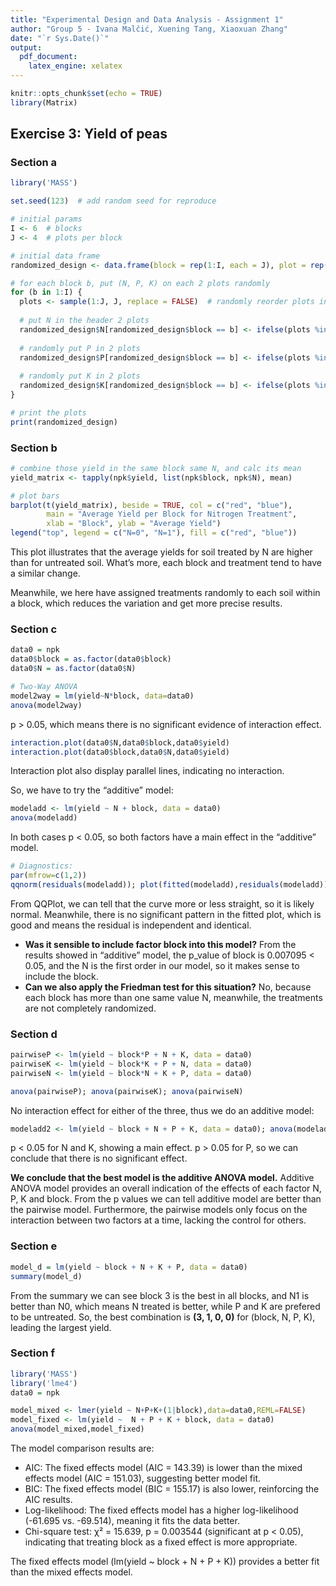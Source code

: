 ```yaml
---
title: "Experimental Design and Data Analysis - Assignment 1"
author: "Group 5 - Ivana Malčić, Xuening Tang, Xiaoxuan Zhang"
date: "`r Sys.Date()`"
output: 
  pdf_document:
    latex_engine: xelatex
---
```


```r
knitr::opts_chunk$set(echo = TRUE)
library(Matrix)
```

## Exercise 3: Yield of peas

### Section a

```r

library('MASS')

set.seed(123)  # add random seed for reproduce

# initial params
I <- 6  # blocks
J <- 4  # plots per block

# initial data frame
randomized_design <- data.frame(block = rep(1:I, each = J), plot = rep(1:J, times = I))

# for each block b, put (N, P, K) on each 2 plots randomly
for (b in 1:I) {
  plots <- sample(1:J, J, replace = FALSE)  # randomly reorder plots in each block
  
  # put N in the header 2 plots
  randomized_design$N[randomized_design$block == b] <- ifelse(plots %in% plots[1:2], 1, 0)
  
  # randomly put P in 2 plots
  randomized_design$P[randomized_design$block == b] <- ifelse(plots %in% sample(plots, 2), 1, 0)
  
  # randomly put K in 2 plots
  randomized_design$K[randomized_design$block == b] <- ifelse(plots %in% sample(plots, 2), 1, 0)
}

# print the plots
print(randomized_design)


```

### Section b

```r

# combine those yield in the same block same N, and calc its mean
yield_matrix <- tapply(npk$yield, list(npk$block, npk$N), mean)

# plot bars
barplot(t(yield_matrix), beside = TRUE, col = c("red", "blue"),
        main = "Average Yield per Block for Nitrogen Treatment",
        xlab = "Block", ylab = "Average Yield")
legend("top", legend = c("N=0", "N=1"), fill = c("red", "blue"))


```

This plot illustrates that the average yields for soil treated by N are higher than for untreated soil. What's more, each block and treatment tend to have a similar change.

Meanwhile, we here have assigned treatments randomly to each soil within a block, which reduces the variation and get more precise results.

### Section c

```r

data0 = npk
data0$block = as.factor(data0$block)
data0$N = as.factor(data0$N)

```

```r

# Two-Way ANOVA
model2way = lm(yield~N*block, data=data0)
anova(model2way)

```

p \> 0.05, which means there is no significant evidence of interaction effect.

```r
  
interaction.plot(data0$N,data0$block,data0$yield)
interaction.plot(data0$block,data0$N,data0$yield)

```

Interaction plot also display parallel lines, indicating no interaction.

So, we have to try the "additive" model:

```r

modeladd <- lm(yield ~ N + block, data = data0)
anova(modeladd)

```

In both cases p \< 0.05, so both factors have a main effect in the "additive" model.

```r

# Diagnostics:
par(mfrow=c(1,2)) 
qqnorm(residuals(modeladd)); plot(fitted(modeladd),residuals(modeladd))

```

From QQPlot, we can tell that the curve more or less straight, so it is likely normal. Meanwhile, there is no significant pattern in the fitted plot, which is good and means the residual is independent and identical.

-   **Was it sensible to include factor block into this model?** From the results showed in "additive" model, the p_value of block is 0.007095 \< 0.05, and the N is the first order in our model, so it makes sense to include the block.
-   **Can we also apply the Friedman test for this situation?** No, because each block has more than one same value N, meanwhile, the treatments are not completely randomized.

### Section d

```r

pairwiseP <- lm(yield ~ block*P + N + K, data = data0) 
pairwiseK <- lm(yield ~ block*K + P + N, data = data0) 
pairwiseN <- lm(yield ~ block*N + K + P, data = data0)

```

```r

anova(pairwiseP); anova(pairwiseK); anova(pairwiseN)

```

No interaction effect for either of the three, thus we do an additive model:

```r

modeladd2 <- lm(yield ~ block + N + P + K, data = data0); anova(modeladd2)

```

p \< 0.05 for N and K, showing a main effect. p \> 0.05 for P, so we can conclude that there is no significant effect.

**We conclude that the best model is the additive ANOVA model.** Additive ANOVA model provides an overall indication of the effects of each factor N, P, K and block. From the p values we can tell additive model are better than the pairwise model. Furthermore, the pairwise models only focus on the interaction between two factors at a time, lacking the control for others.

### Section e

```r
model_d = lm(yield ~ block + N + K + P, data = data0)
summary(model_d)
```

From the summary we can see block 3 is the best in all blocks, and N1 is better than N0, which means N treated is better, while P and K are prefered to be untreated. So, the best combination is **(3, 1, 0, 0)** for (block, N, P, K), leading the largest yield.

### Section f

```r

library('MASS')
library('lme4')
data0 = npk

model_mixed <- lmer(yield ~ N+P+K+(1|block),data=data0,REML=FALSE) 
model_fixed <- lm(yield ~  N + P + K + block, data = data0)
anova(model_mixed,model_fixed) 
```

The model comparison results are:

-   AIC: The fixed effects model (AIC = 143.39) is lower than the mixed effects model (AIC = 151.03), suggesting better model fit.
-   BIC: The fixed effects model (BIC = 155.17) is also lower, reinforcing the AIC results.
-   Log-likelihood: The fixed effects model has a higher log-likelihood (-61.695 vs. -69.514), meaning it fits the data better.
-   Chi-square test: χ² = 15.639, p = 0.003544 (significant at p \< 0.05), indicating that treating block as a fixed effect is more appropriate.

The fixed effects model (lm(yield \~ block + N + P + K)) provides a better fit than the mixed effects model.
